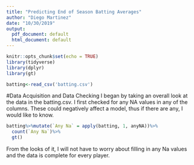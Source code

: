 ```yaml
---
title: "Predicting End of Season Batting Averages"
author: "Diego Martinez"
date: "10/30/2019"
output:
  pdf_document: default
  html_document: default
---
```


```r
knitr::opts_chunk$set(echo = TRUE)
library(tidyverse)
library(dplyr)
library(gt)

batting<-read_csv('batting.csv')


```

#Data Acquisition and Data Checking
I began by taking an overall look at the data in the batting.csv. I first checked for any NA values in any of the columns. These could negatively affect a model, thus if there are any, I would like to know. 
```r
batting%>%mutate(`Any Na` = apply(batting, 1, anyNA))%>%
  count(`Any Na`)%>%
  gt()

```
From the looks of it, I will not have to worry about filling in any Na values and the data is complete for every player. 
